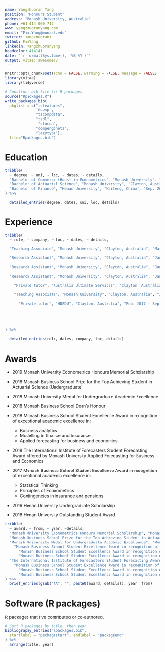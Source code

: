 ```yaml
---
name: Yangzhuoran Yang
position: "Honours Student"
address: "Monash University, Australia"
phone: +61 414 060 712
www: yangzhuoranyang.com
email: "Fin.Yang@monash.edu"
twitter: YangzhuoranY
github: FinYang
linkedin: yangzhuoranyang
headcolor: 414141
date: "`r format(Sys.time(), '%B %Y')`"
output: vitae::awesomecv
---
```


```r
knitr::opts_chunk$set(echo = FALSE, warning = FALSE, message = FALSE)
library(vitae)
library(tidyverse)
```

```r
# Construct bib file for R packages
source("Rpackages.R")
write_packages_bib(
  pkglist = c("tsfeatures",
              "Mcomp",
              "tscompdata", 
              "tsdl", 
               "stocon",
              "compenginets", 
              "lazytype"),
  file="Rpackages.bib")
```

# Education

```r
tribble(
  ~ degree, ~ uni, ~ loc, ~ dates, ~ details,
  "Bachelor of Commerce (Hons) in Econometrics", "Monash University", "Clayton, Australia", "Feb. 2019 - Present", "Thesis: Optimal portfolio selection via dimensional reduction in a stochastic optimal control setting",
  "Bachelor of Actuarial Science", "Monash University", "Clayton, Australia", "Jul. 2016 - Jul. 2018", "GPA of 4, WAM of 90.323", 
  "Bachelor of Finance", "Henan University", "Kaifeng, China", "Sep. 2014 - Present", "GPA of 3.940"
) %>% 

  detailed_entries(degree, dates, uni, loc, details)

```

# Experience

```r

tribble(
  ~ role, ~ company, ~ loc, ~ dates, ~ details,

  "Teaching Associate", "Monash University", "Clayton, Australia", "Mar. 2019 - Present", "Business and economic statistics (ETC1000)",
  
  "Research Assistant", "Monash University", "Clayton, Australia", "Jan. 2016 - Present", "Responsibilities including developments of R packages and data manipulation",
  
  "Research Assistant", "Monash University", "Clayton, Australia", "Jan. 2016 - Present", "Concepts involving time series, financial data, dimension reduction and stochastic optimization",
  
  "Research Assistant", "Monash University", "Clayton, Australia", "Jan. 2016 - Present", "Supervisors include Dr Bonsoo Koo, Dr Dan Zhu, and Professor Rob Hyndman",
  
    "Private tutor", "Australia Ultimate Services", "Clayton, Australia", "Sep. 2017 - Jul. 2019", "Introductory Econometrics, Actuarial Statistics, Probability and statistical inference for economics and business, Applied econometrics and Financial Econometric",
  
    "Teaching Associate", "Monash University", "Clayton, Australia", "Jul. 2017 - Nov. 2017", "Introduction to financial accounting (ACC1100)",
  
      "Private tutor", "HDEDU", "Clayton, Australia", "Feb. 2017 - Sep. 2017", "Introductory Econometrics and Actuarial Statistics"





) %>% 

  detailed_entries(role, dates, company, loc, details)

```

\pagebreak

# Awards


* 2019 Monash University Econometrics Honours Memorial Scholarship

* 2018 Monash Business School Prize for the Top Achieving Student in Actuarial Science (Undergraduate) 

* 2018 Monash University Medal for Undergraduate Academic Excellence

* 2018 Monash Business School Dean's Honour

* 2018 Monash Business School Student Excellence Award in recognition of exceptional academic excellence in:  

  - Business analytics
  - Modelling in finance and insurance
  - Applied forecasting for business and economics

* 2018 The International Institute of Forecasters Student Forecasting Award 
    offered by Monash University Applied Forecasting for Business and Economics 

* 2017 Monash Business School Student Excellence Award in recognition of exceptional academic excellence in:  

  - Statistical Thinking
  - Principles of Econometrics
  - Contingencies in insurance and pensions
  
* 2016 Henan University Undergraduate Scholarship 

* 2016 Henan University Outstanding Student Award

```r

tribble(
  ~ award, ~ from, ~ year, ~details,
  "Monash University Econometrics Honours Memorial Scholarship", "Monash", "2019", NA,
  "Monash Business School Prize for the Top Achieving Student in Actuarial Science (Undergraduate)", "Monash", "2018", NA,
  "Monash University Medal for Undergraduate Academic Excellence", "Monash", "2018", NA,
    "Monash Business School Student Excellence Award in recognition of exceptional academic excellence in:", "Monash", "2018", "Business analytics", 
      "Monash Business School Student Excellence Award in recognition of exceptional academic excellence in:", "Monash", "2018", "Modelling in finance and insurance", 
      "Monash Business School Student Excellence Award in recognition of exceptional academic excellence in:", "Monash", "2018", "Applied forecasting for business and economics", 
  "The International Institute of Forecasters Student Forecasting Award o", "IIF", "2018", NA,
    "Monash Business School Student Excellence Award in recognition of exceptional academic excellence in:", "Monash", "2017", "Statistical Thinking", 
      "Monash Business School Student Excellence Award in recognition of exceptional academic excellence in:", "Monash", "2017", "Principles of Econometrics", 
      "Monash Business School Student Excellence Award in recognition of exceptional academic excellence in:", "Monash", "2017", "Contingencies in insurance and pensions"
) %>%
  brief_entries(gsub("NA", "", paste0(award, details)), year, from)

```


# Software (R packages)

R packages that I've contributed or co-authored.

```r
# Sort R packages by title, then year.
bibliography_entries("Rpackages.bib",
  startlabel = "packagestart", endlabel = "packageend"
) %>%
  arrange(title, year)
```
